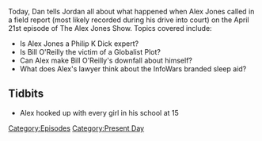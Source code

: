 {{Episode
    | title           = April 21, 2017
    | caption         = [https://knowledgefight.libsyn.com/knowledge-fight-april-21-2017 Listen to this episode on Libsyn]
    | episodeNumber   = 32
    | length          = 01:57:31
    | airDate         = April 24, 2017
    | coverageDate    = April 21, 2017
    | episodeType     = [[:Category:Present Day|Present Day]]
    | previousEpisode = [[31: April 17, 2017]]
    | nextEpisode     = [[33: April 22, 2017]]
}}

{{Stub}}

Today, Dan tells Jordan all about what happened when Alex Jones called in a field report (most likely recorded during his drive into court) on the April 21st episode of The Alex Jones Show. Topics covered include:

*Is Alex Jones a Philip K Dick expert?
*Is Bill O'Reilly the victim of a Globalist Plot?
*Can Alex make Bill O'Reilly's downfall about himself?
*What does Alex's lawyer think about the InfoWars branded sleep aid?

==Tidbits==

*Alex hooked up with every girl in his school at 15

[[Category:Episodes]]
[[Category:Present Day]]
